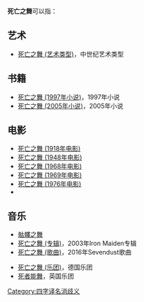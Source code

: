 '''死亡之舞'''可以指：

==艺术==
*[[死亡之舞_(艺术类型)|死亡之舞 (艺术类型)]]，中世纪艺术类型
==书籍==
* [[死亡之舞_(1997年小说)|死亡之舞 (1997年小说)]]，1997年小说
* [[死亡之舞_(2005年小说)|死亡之舞 (2005年小说)]]，2005年小说

==电影==
* [[死亡之舞_(1918年电影)|死亡之舞 (1918年电影)]]
* [[死亡之舞_(1948年电影)|死亡之舞 (1948年电影)]]
* [[死亡之舞_(1968年电影)|死亡之舞 (1968年电影)]]
* [[死亡之舞_(1969年电影)|死亡之舞 (1969年电影)]]
* [[死亡之舞_(1976年电影)|死亡之舞 (1976年电影)]]
* {{link-pl|死亡之舞 (2013年電影)|Był sobie dzieciak}}

==音乐==
*[[骷髏之舞|骷髏之舞]]
* [[死亡之舞_(专辑)|死亡之舞 (专辑)]]，2003年Iron Maiden专辑
*[[死亡之舞_(歌曲)|死亡之舞 (歌曲)]]，2016年Sevendust歌曲

* [[死亡之舞_(乐团)|死亡之舞 (乐团)]]，德国乐团
*[[死者能舞|死者能舞]]，英国乐团

{{disambiguation}}

[[Category:四字译名消歧义|Category:四字译名消歧义]]